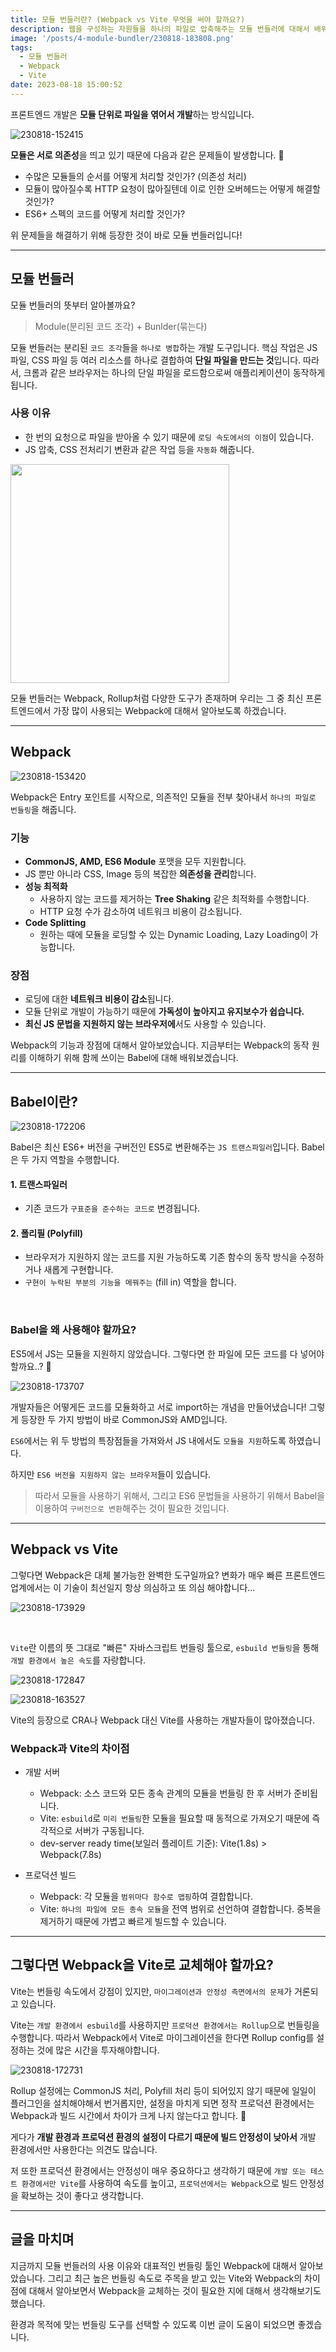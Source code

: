 ```yaml
---
title: 모듈 번들러란? (Webpack vs Vite 무엇을 써야 할까요?)
description: 웹을 구성하는 자원들을 하나의 파일로 압축해주는 모듈 번들러에 대해서 배워보겠습니다.
image: '/posts/4-module-bundler/230818-183808.png'
tags:
  - 모듈 번들러
  - Webpack
  - Vite
date: 2023-08-18 15:00:52
---
```


프론트엔드 개발은 **모듈 단위로 파일을 엮어서 개발**하는 방식입니다.

![230818-152415](/posts/4-module-bundler/230818-152415.png)

**모듈은 서로 의존성**을 띄고 있기 때문에 다음과 같은 문제들이 발생합니다. 🤔

- 수많은 모듈들의 순서를 어떻게 처리할 것인가? (의존성 처리)
- 모듈이 많아질수록 HTTP 요청이 많아질텐데 이로 인한 오버헤드는 어떻게 해결할 것인가?
- ES6+ 스펙의 코드를 어떻게 처리할 것인가?

위 문제들을 해결하기 위해 등장한 것이 바로 모듈 번들러입니다!

---

## 모듈 번들러

모듈 번들러의 뜻부터 알아볼까요?

> Module(분리된 코드 조각) + Bunlder(묶는다)

모듈 번들러는 분리된 `코드 조각`들을 `하나로 병합`하는 개발 도구입니다.
핵심 작업은 JS 파일, CSS 파일 등 여러 리소스를 하나로 결합하여 **단일 파일을 만드는 것**입니다.
따라서, 크롬과 같은 브라우저는 하나의 단일 파일을 로드함으로써 애플리케이션이 동작하게 됩니다.

### 사용 이유

- 한 번의 요청으로 파일을 받아올 수 있기 때문에 `로딩 속도에서의 이점`이 있습니다.
- JS 압축, CSS 전처리기 변환과 같은 작업 등을 `자동화` 해줍니다.

<img width="350px" src="/posts/4-module-bundler/230818-173834.png" />

모듈 번들러는 Webpack, Rollup처럼 다양한 도구가 존재하며
우리는 그 중 최신 프론트엔드에서 가장 많이 사용되는 Webpack에 대해서 알아보도록 하겠습니다.

---

## Webpack

![230818-153420](/posts/4-module-bundler/230818-153420.png)

Webpack은 Entry 포인트를 시작으로, 의존적인 모듈을 전부 찾아내서 `하나의 파일로 번들링`을 해줍니다.

### 기능

- **CommonJS, AMD, ES6 Module** 포맷을 모두 지원합니다.
- JS 뿐만 아니라 CSS, Image 등의 복잡한 **의존성을 관리**합니다.
- **성능 최적화**
  - 사용하지 않는 코드를 제거하는 **Tree Shaking** 같은 최적화를 수행합니다.
  - HTTP 요청 수가 감소하여 네트워크 비용이 감소됩니다.
- **Code Splitting**
  - 원하는 때에 모듈을 로딩할 수 있는 Dynamic Loading, Lazy Loading이 가능합니다.

### 장점

- 로딩에 대한 **네트워크 비용이 감소**됩니다.
- 모듈 단위로 개발이 가능하기 때문에 **가독성이 높아지고 유지보수가 쉽습니다.**
- **최신 JS 문법을 지원하지 않는 브라우저에**서도 사용할 수 있습니다.

Webpack의 기능과 장점에 대해서 알아보았습니다.
지금부터는 Webpack의 동작 원리를 이해하기 위해 함께 쓰이는 Babel에 대해 배워보겠습니다.

---

## Babel이란?

![230818-172206](/posts/4-module-bundler/230818-172206.png)

Babel은 최신 ES6+ 버전을 구버전인 ES5로 변환해주는 `JS 트랜스파일러`입니다.
Babel은 두 가지 역할을 수행합니다.

#### 1. 트랜스파일러

- 기존 코드가 `구표준을 준수하는 코드로` 변경됩니다.

#### 2. 폴리필 (Polyfill)

- 브라우저가 지원하지 않는 코드를 지원 가능하도록 기존 함수의 동작 방식을 수정하거나 새롭게 구현합니다.
- `구현이 누락된 부분의 기능을 메꿔주는` (fill in) 역할을 합니다.

<br />

### Babel을 왜 사용해야 할까요?

ES5에서 JS는 모듈을 지원하지 않았습니다.
그렇다면 한 파일에 모든 코드를 다 넣어야 할까요..? 🤯

![230818-173707](/posts/4-module-bundler/230818-173707.png)

개발자들은 어떻게든 코드를 모듈화하고 서로 import하는 개념을 만들어냈습니다!
그렇게 등장한 두 가지 방법이 바로 CommonJS와 AMD입니다.

`ES6`에서는 위 두 방법의 특장점들을 가져와서 JS 내에서도 `모듈을 지원`하도록 하였습니다.

하지만 `ES6 버전을 지원하지 않는 브라우저`들이 있습니다.

> 따라서 모듈을 사용하기 위해서, 그리고 ES6 문법들을 사용하기 위해서 Babel을 이용하여 `구버전으로 변환`해주는 것이 필요한 것입니다.

---

## Webpack vs Vite

그렇다면 Webpack은 대체 불가능한 완벽한 도구일까요?
변화가 매우 빠른 프론트엔드 업계에서는 이 기술이 최선일지 항상 의심하고 또 의심 해야합니다...

![230818-173929](/posts/4-module-bundler/230818-173929.png)

<br />

`Vite`란 이름의 뜻 그대로 "빠른" 자바스크립트 번들링 툴으로, `esbuild 번들링`을 통해 `개발 환경에서 높은 속도`를 자랑합니다.

![230818-172847](/posts/4-module-bundler/230818-174028.png)

![230818-163527](/posts/4-module-bundler/230818-163527.png)

Vite의 등장으로 CRA나 Webpack 대신 Vite를 사용하는 개발자들이 많아졌습니다.

### Webpack과 Vite의 차이점

- 개발 서버

  - Webpack: 소스 코드와 모든 종속 관계의 모듈을 번들링 한 후 서버가 준비됩니다.
  - Vite: `esbuild`로 `미리 번들링`한 모듈을 필요할 때 동적으로 가져오기 때문에 즉각적으로 서버가 구동됩니다.
  - dev-server ready time(보일러 플레이트 기준): Vite(1.8s) > Webpack(7.8s)

- 프로덕션 빌드
  - Webpack: 각 모듈을 `범위마다 함수로 맵핑`하여 결합합니다.
  - Vite: `하나의 파일에 모든 종속 모듈`을 전역 범위로 선언하여 결합합니다. 중복을 제거하기 때문에 가볍고 빠르게 빌드할 수 있습니다.

---

## 그렇다면 Webpack을 Vite로 교체해야 할까요?

Vite는 번들링 속도에서 강점이 있지만, `마이그레이션과 안정성 측면에서의 문제`가 거론되고 있습니다.

Vite는 `개발 환경에서 esbuild`를 사용하지만 `프로덕션 환경에서는 Rollup`으로 번들링을 수행합니다.
따라서 Webpack에서 Vite로 마이그레이션을 한다면 Rollup config를 설정하는 것에 많은 시간을 투자해야합니다.

![230818-172731](/posts/4-module-bundler/230818-172731.png)

Rollup 설정에는 CommonJS 처리, Polyfill 처리 등이 되어있지 않기 때문에 일일이 플러그인을 설치해야해서 번거롭지만, 설정을 마치게 되면 정작 프로덕션 환경에서는 Webpack과 빌드 시간에서 차이가 크게 나지 않는다고 합니다. 🤯

게다가 **개발 환경과 프로덕션 환경의 설정이 다르기 때문에 빌드 안정성이 낮아서** 개발 환경에서만 사용한다는 의견도 많습니다.

저 또한 프로덕션 환경에서는 안정성이 매우 중요하다고 생각하기 때문에
`개발 또는 테스트 환경에서만 Vite`를 사용하여 속도를 높이고, `프로덕션에서는 Webpack`으로 빌드 안정성을 확보하는 것이 좋다고 생각합니다.

---

## 글을 마치며

지금까지 모듈 번들러의 사용 이유와 대표적인 번들링 툴인 Webpack에 대해서 알아보았습니다.
그리고 최근 높은 번들링 속도로 주목을 받고 있는 Vite와 Webpack의 차이점에 대해서 알아보면서
Webpack을 교체하는 것이 필요한 지에 대해서 생각해보기도 했습니다.

환경과 목적에 맞는 번들링 도구를 선택할 수 있도록 이번 글이 도움이 되었으면 좋겠습니다.

